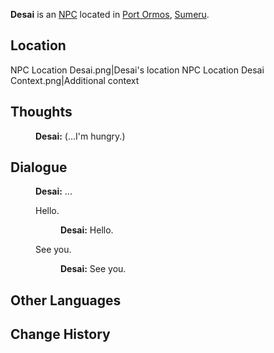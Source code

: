 {{Meta
|missing_NPC_profile  = yes
|missing_NPC_idle     = yes
}}
{{Character Infobox
|type             = NPC
|image            = NPC Desai.png
|realname         = 
|deceased         = 
|region           = Sumeru
|location         = 
|affiliation      = 
|title            = Eremite Mercenary

|ancestry         = <!-- Clan/family -->
|father           = 
|mother           = 
|spouse           = 
|sibling          = 
|child            = 
|relative         = 

|voiceEN          = 
|voiceCN          = 
|voiceJP          = 
|dialoguereward   = 
}}
'''Desai''' is an [[NPC]] located in [[Port Ormos]], [[Sumeru]].
<!-- is a quest/event-exclusive NPC that appears in the [[(Chapter)]] Act I: [[(Quest)]].

Following a certain dialogue branch for the first time gives the player AMOUNT_AS_WORD [[Item]].<!-- Only needed for NPCs that give items -->

==Location==
<gallery>
NPC Location Desai.png|Desai's location
NPC Location Desai Context.png|Additional context
</gallery>
<!--
==Profile==
Detailed story/lore information goes here.
''(To be added.)''

===Personality===
''(To be added.)''

===Appearance===
Keep appearance section short and concise. Limit to 2 paragraphs with 3-4 sentences each.
''(To be added.)''
-->
<!--
==Quests and Events==
{{Quests and Events}}

==Idle Quotes==
{{Dialogue start}}
: {{DIcon|Idle}} {{Tx}}
:: {{A|VO {{subst:PAGENAME}} 01.ogg}} "{{Tx}}"
{{Dialogue end}}

-->

==Thoughts==
{{All Schemes to Know Explanation|name=Desai}}
{{Dialogue start}}
:{{A|VO Desai All Schemes to Know 01.ogg}} '''Desai:''' (...I'm hungry.)
{{Dialogue end}}

==Dialogue==
{{Dialogue start}}
:'''Desai:''' ...
:{{DIcon}} Hello.
::'''Desai:''' Hello.
:{{DIcon}} See you.
::'''Desai:''' See you.
{{Dialogue end}}
<!--
==Event Dialogue==
===Event Name===
{{Dialogue start}}
:'''{{subst:PAGENAME}}:'''
{{Dialogue end}}

==Trivia==
* 
-->
==Other Languages==
{{Other Languages
|default_hidden = 1
|en      = Desai
|zhs     = 德赛
|zhs_rm  = Désài
|zht     = 德賽
|zht_rm  = Désài
|ja      = デサイ
|ja_rm   = Desai
|ko      = 데사이
|ko_rm   = Desai
|es      = Desai
|fr      = Desai
|ru      = Десай
|th      = Desai
|vi      = Desai
|de      = Desai
|id      = Desai
|pt      = Desai
|tr      = Desai
|it      = Desai
}}

==Change History==
{{Change History|3.0}}
<!--
==References==
{{Reflist}}
-->